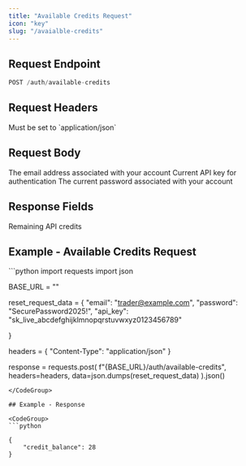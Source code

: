 ```yaml
---
title: "Available Credits Request"
icon: "key"
slug: "/avaialble-credits"
---
```


## Request Endpoint

```python
POST /auth/available-credits
```

## Request Headers

<ParamField header="Content-Type" type="string" required>
  Must be set to `application/json`
</ParamField>

## Request Body

<ParamField body="email" type="string" required>
  The email address associated with your account
</ParamField>

<ParamField body="api_key" type="string" required>
  Current API key for authentication
</ParamField>

<ParamField body="password" type="string" required>
  The current password associated with your account
</ParamField>

## Response Fields

<ResponseField name="credit_balance" type="int">
  Remaining API credits
</ResponseField>

## Example - Available Credits Request

<CodeGroup>
  ```python
  import requests
  import json

  BASE_URL = ""

  reset_request_data = {
      "email": "trader@example.com",
      "password": "SecurePassword2025!",
      "api_key": "sk_live_abcdefghijklmnopqrstuvwxyz0123456789"

  }

  headers = {
      "Content-Type": "application/json"
  }

  response = requests.post(
      f"{BASE_URL}/auth/available-credits",
      headers=headers,
      data=json.dumps(reset_request_data)
  ).json()
  ```
</CodeGroup>

## Example - Response

<CodeGroup>
  ```python

  {
      "credit_balance": 28
  }

  ```
</CodeGroup>